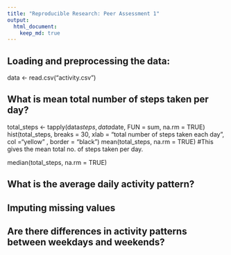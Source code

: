```yaml
---
title: "Reproducible Research: Peer Assessment 1"
output: 
  html_document:
    keep_md: true
---
```



## Loading and preprocessing the data:

data <- read.csv("activity.csv")

## What is mean total number of steps taken per day?

total_steps <- tapply(data$steps, data$date, FUN = sum, na.rm = TRUE)
hist(total_steps, breaks = 30, xlab = "total number of steps taken each day", col ="yellow" , border = "black")
mean(total_steps, na.rm = TRUE)  #This gives the mean total no. of steps taken per day.

median(total_steps, na.rm = TRUE)



## What is the average daily activity pattern?



## Imputing missing values



## Are there differences in activity patterns between weekdays and weekends?
